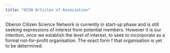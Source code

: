 ```yaml
---
title: "OCSN Articles of Association"
---
```


:::{.callout-info}
Oberon Citizen Science Network is currently in start-up phase and is still seeking expressions of interest from potential members. However it is our intention, once we establish the level of interest, to seek to incorporate as a formal not-for-profit organisation. The exact form f that organisation is yet to be determined.
:::
